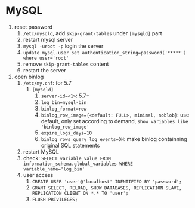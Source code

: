 # MySQL

1. reset password
    1. `/etc/mysqld`, add `skip-grant-tables` under `[mysqld]` part
    2. restart mysql server
    3. `mysql -uroot -p` login the server
    4. `update mysql.user set authentication_string=password('*****') where user='root'`
    5. remove `skip-grant-tables` content
    6. restart the server
2. open binlog
    1. `/etc/my.cnf`: for 5.7
        1. `[mysqld]`
            1. `server-id=<1>`: 5.7+
            2. `log_bin=mysql-bin`
            3. `binlog_format=row`
            4. `binlog_row_image={<default: FULL>, minimal, noblob}`: use default, only set according to demand, `show variables like 'binlog_row_image'`
            5. `expire_logs_days=10`
            6. `binlog_rows_query_log_events=ON`: make binlog containning original SQL statements
    2. restart MySQL
    3. check: `SELECT variable_value FROM information_schema.global_variables WHERE variable_name='log_bin'`
    4. user access
        1. `CREATE USER 'user'@'localhost' IDENTIFIED BY 'password';`
        2. `GRANT SELECT, RELOAD, SHOW DATABASES, REPLICATION SLAVE, REPLICATION CLIENT ON *.* TO 'user';`
        3. `FLUSH PRIVILEGES;`

